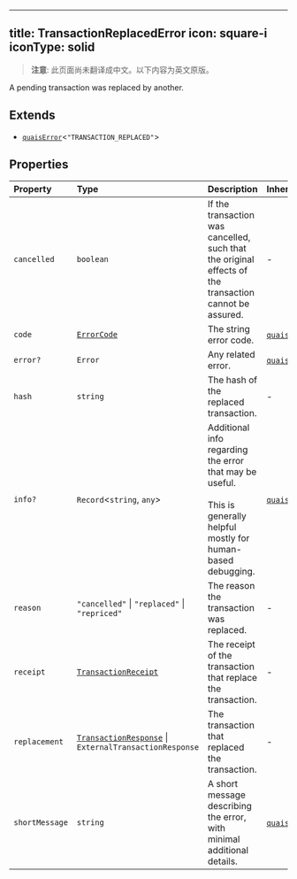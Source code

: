 <!-- AUTO-GENERATED-CONTENT:START (ENGLISH-COPY) -->
---
title: TransactionReplacedError
icon: square-i
iconType: solid
---

> **注意**: 此页面尚未翻译成中文。以下内容为英文原版。

A pending transaction was replaced by another.

## Extends

- [`quaisError`](/cn/sdk/content/interfaces/quaisError)\<`"TRANSACTION_REPLACED"`\>

## Properties

| Property | Type | Description | Inherited from |
| :------ | :------ | :------ | :------ |
| `cancelled` | `boolean` | If the transaction was cancelled, such that the original effects of the transaction cannot be assured. | - |
| `code` | [`ErrorCode`](/cn/sdk/content/type-aliases/ErrorCode) | The string error code. | [`quaisError`](/cn/sdk/content/interfaces/quaisError).`code` |
| `error?` | `Error` | Any related error. | [`quaisError`](/cn/sdk/content/interfaces/quaisError).`error` |
| `hash` | `string` | The hash of the replaced transaction. | - |
| `info?` | `Record`\<`string`, `any`\> | Additional info regarding the error that may be useful.<br /><br />This is generally helpful mostly for human-based debugging. | [`quaisError`](/cn/sdk/content/interfaces/quaisError).`info` |
| `reason` | `"cancelled"` \| `"replaced"` \| `"repriced"` | The reason the transaction was replaced. | - |
| `receipt` | [`TransactionReceipt`](/cn/sdk/content/classes/TransactionReceipt) | The receipt of the transaction that replace the transaction. | - |
| `replacement` | [`TransactionResponse`](/cn/sdk/content/type-aliases/TransactionResponse) \| `ExternalTransactionResponse` | The transaction that replaced the transaction. | - |
| `shortMessage` | `string` | A short message describing the error, with minimal additional details. | [`quaisError`](/cn/sdk/content/interfaces/quaisError).`shortMessage` |
